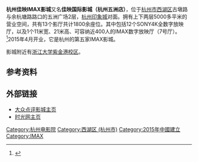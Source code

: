 '''杭州佳映IMAX影城'''又名'''佳映国际影城（杭州五洲店）'''，位于[[杭州市西湖区|杭州市西湖区]]古墩路与余杭塘路路口的五洲广场2层，[[杭州印象城|杭州印象城]]对面。拥有上下两层5000多平米的营业空间，共有13个影厅共计1800余座位。其中包括12个SONY4K全数字放映厅，以及1个11米宽、21米高、可容纳近400人的IMAX数字放映厅（7号厅）。<ref>{{Cite web |url=http://theater.mtime.com/China_Zhejiang_Province_Hangzhou_Xihuqu/6704/info.html |title=影院介绍 |access-date=2015-07-01 |archive-date=2019-08-19 |archive-url=https://web.archive.org/web/20190819014855/http://theater.mtime.com/China_Zhejiang_Province_Hangzhou_Xihuqu/6704/info.html |dead-url=no }}</ref>2015年4月开业，它是杭州的第五家IMAX影城。

影城附近有[[浙江大学紫金港校区|浙江大学紫金港校区]]。

== 参考资料 ==
{{reflist}}

== 外部链接 ==
*[http://www.dianping.com/shop/21734354 大众点评影城主页] {{Wayback|url=http://www.dianping.com/shop/21734354 |date=20190822032938 }}
*[http://theater.mtime.com/China_Zhejiang_Province_Hangzhou_Xihuqu/6704/ 时光网主页] {{Wayback|url=http://theater.mtime.com/China_Zhejiang_Province_Hangzhou_Xihuqu/6704/ |date=20190822032938 }}

{{杭州电影院}}
{{DEFAULTSORT:}}
[[Category:杭州电影院|Category:杭州电影院]]
[[Category:西湖区_(杭州市)|Category:西湖区 (杭州市)]]
[[Category:2015年中國建立|Category:2015年中國建立]]
[[Category:IMAX|Category:IMAX]]